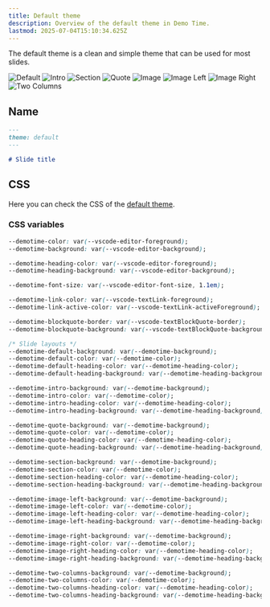 ```yaml
---
title: Default theme
description: Overview of the default theme in Demo Time.
lastmod: 2025-07-04T15:10:34.625Z
---
```




The default theme is a clean and simple theme that can be used for most slides.

<div class="relative">
  <div class="images w-full relative">
    <div class="slideshow">
      <Image class="h-full" src={defaultImg} alt="Default" />
      <Image class="h-full" src={introImg} alt="Intro" />
      <Image class="h-full" src={sectionImg} alt="Section" />
      <Image class="h-full" src={quoteImg} alt="Quote" />
      <Image class="h-full" src={imageImg} alt="Image" />
      <Image class="h-full" src={imageLeftImg} alt="Image Left" />
      <Image class="h-full" src={imageRightImg} alt="Image Right" />
      <Image class="h-full" src={twoColumnsImg} alt="Two Columns" />
    </div>
  </div>
</div>

## Name

```md
---
theme: default
---

# Slide title
```


## CSS

Here you can check the CSS of the [default theme](https://github.com/estruyf/vscode-demo-time/blob/dev/src/preview/themes/default.css).

### CSS variables

```css
--demotime-color: var(--vscode-editor-foreground);
--demotime-background: var(--vscode-editor-background);

--demotime-heading-color: var(--vscode-editor-foreground);
--demotime-heading-background: var(--vscode-editor-background);

--demotime-font-size: var(--vscode-editor-font-size, 1.1em);

--demotime-link-color: var(--vscode-textLink-foreground);
--demotime-link-active-color: var(--vscode-textLink-activeForeground);

--demotime-blockquote-border: var(--vscode-textBlockQuote-border);
--demotime-blockquote-background: var(--vscode-textBlockQuote-background);

/* Slide layouts */
--demotime-default-background: var(--demotime-background);
--demotime-default-color: var(--demotime-color);
--demotime-default-heading-color: var(--demotime-heading-color);
--demotime-default-heading-background: var(--demotime-heading-background);

--demotime-intro-background: var(--demotime-background);
--demotime-intro-color: var(--demotime-color);
--demotime-intro-heading-color: var(--demotime-heading-color);
--demotime-intro-heading-background: var(--demotime-heading-background);

--demotime-quote-background: var(--demotime-background);
--demotime-quote-color: var(--demotime-color);
--demotime-quote-heading-color: var(--demotime-heading-color);
--demotime-quote-heading-background: var(--demotime-heading-background);

--demotime-section-background: var(--demotime-background);
--demotime-section-color: var(--demotime-color);
--demotime-section-heading-color: var(--demotime-heading-color);
--demotime-section-heading-background: var(--demotime-heading-background);

--demotime-image-left-background: var(--demotime-background);
--demotime-image-left-color: var(--demotime-color);
--demotime-image-left-heading-color: var(--demotime-heading-color);
--demotime-image-left-heading-background: var(--demotime-heading-background);

--demotime-image-right-background: var(--demotime-background);
--demotime-image-right-color: var(--demotime-color);
--demotime-image-right-heading-color: var(--demotime-heading-color);
--demotime-image-right-heading-background: var(--demotime-heading-background);

--demotime-two-columns-background: var(--demotime-background);
--demotime-two-columns-color: var(--demotime-color);
--demotime-two-columns-heading-color: var(--demotime-heading-color);
--demotime-two-columns-heading-background: var(--demotime-heading-background);
```